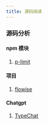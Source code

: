 ```yaml
---
title: 源码阅读
---
```


### 源码分析

#### npm 模块

1. [p-limit](./source-code/p-limit.mdx)

#### 项目

1. [flowise](./source-code/flowise.mdx)


#### Chatgpt

1. [TypeChat](./source-code/typechat.mdx)